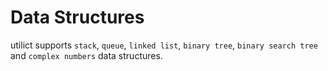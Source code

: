 # Data Structures

utilict supports `stack`, `queue`, `linked list`, `binary tree`, `binary search tree` and `complex numbers` data structures.